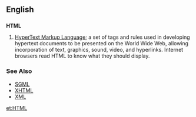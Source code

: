 ==English==

==={{Initialism}}===
'''HTML'''
# [[w:HTML|HyperText Markup Language]]; a set of tags and rules used in developing hypertext documents to be presented on the World Wide Web, allowing incorporation of text, graphics, sound, video, and hyperlinks. Internet browsers read HTML to know what they should display.

=== See Also ===
*[[SGML]]
*[[XHTML]]
*[[XML]]

[[et:HTML]]
